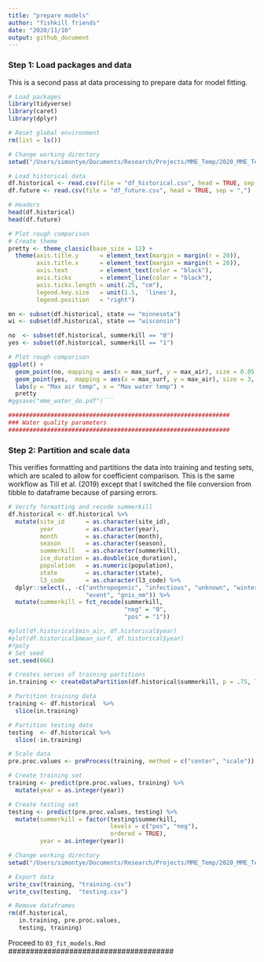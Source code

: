 ```yaml
---
title: "prepare models"
author: "fishkill friends"
date: "2020/11/10"
output: github_document
---
```


### Step 1: Load packages and data

This is a second pass at data processing to prepare data for model fitting.

```{r: Load packages and data}
# Load packages
library(tidyverse)
library(caret)
library(dplyr)

# Reset global environment
rm(list = ls())

# Change working directory
setwd("/Users/simontye/Documents/Research/Projects/MME_Temp/2020_MME_Temp/data/processed")

# Load historical data
df.historical <- read.csv(file = "df_historical.csv", head = TRUE, sep = ",")
df.future <- read.csv(file = "df_future.csv", head = TRUE, sep = ",")

# Headers
head(df.historical)
head(df.future)
```

```{r: Load packages and data}
# Plot rough comparison
# Create theme
pretty <- theme_classic(base_size = 12) +
  theme(axis.title.y      = element_text(margin = margin(r = 20)),
        axis.title.x      = element_text(margin = margin(t = 20)), 
        axis.text         = element_text(color = "black"), 
        axis.ticks        = element_line(color = "black"),
        axis.ticks.length = unit(.25, "cm"), 
        legend.key.size   = unit(1.5,  'lines'),
        legend.position   = "right")

mn <- subset(df.historical, state == "minnesota")
wi <- subset(df.historical, state == "wisconsin")

no  <- subset(df.historical, summerkill == "0")
yes <- subset(df.historical, summerkill == "1")

# Plot rough comparison
ggplot() +
  geom_point(no, mapping = aes(x = max_surf, y = max_air), size = 0.05, color = "lightblue") +
  geom_point(yes,  mapping = aes(x = max_surf, y = max_air), size = 3, color = "darkred") +
  labs(y = "Max air temp", x = "Max water temp") +
  pretty
#ggsave("mme_water_do.pdf")```

###############################################################
### Water quality parameters
###############################################################

```

### Step 2: Partition and scale data

This verifies formatting and partitions the data into training and testing sets, which are scaled to allow for coefficient comparison. This is the same workflow as Till et al. (2019) except that I switched the file conversion from tibble to dataframe because of parsing errors.

```{r: Partition and scale data}
# Verify formatting and recode summerkill
df.historical <- df.historical %>%
  mutate(site_id      = as.character(site_id),
         year         = as.character(year),
         month        = as.character(month),
         season       = as.character(season),
         summerkill   = as.character(summerkill),
         ice_duration = as.double(ice_duration),
         population   = as.numeric(population),
         state        = as.character(state),
         l3_code      = as.character(l3_code) %>%
  dplyr::select(., -c("anthropogenic", "infectious", "unknown", "winterkill",
                      "event", "gnis_nm")) %>%
  mutate(summerkill = fct_recode(summerkill,
                                 "neg" = "0",
                                 "pos" = "1"))

#plot(df.historical$min_air, df.historical$year)
#plot(df.historical$mean_surf, df.historical$year)
#?poly
# Set seed
set.seed(666)

# Creates series of training partitions
in.training <- createDataPartition(df.historical$summerkill, p = .75, list = FALSE)

# Partition training data
training <- df.historical  %>%
  slice(in.training)

# Partition testing data
testing  <- df.historical %>%
  slice(-in.training)

# Scale data
pre.proc.values <- preProcess(training, method = c("center", "scale"))

# Create training set
training <- predict(pre.proc.values, training) %>%
  mutate(year = as.integer(year))

# Create testing set
testing <- predict(pre.proc.values, testing) %>%
  mutate(summerkill = factor(testing$summerkill, 
                             levels = c("pos", "neg"), 
                             ordered = TRUE),
         year = as.integer(year))

# Change working directory
setwd("/Users/simontye/Documents/Research/Projects/MME_Temp/2020_MME_Temp/data/models")

# Export data
write_csv(training, "training.csv")
write_csv(testing,  "testing.csv")

# Remove dataframes
rm(df.historical,
   in.training, pre.proc.values,
   testing, training)
```

######################################
Proceed to `03_fit_models.Rmd`
######################################
